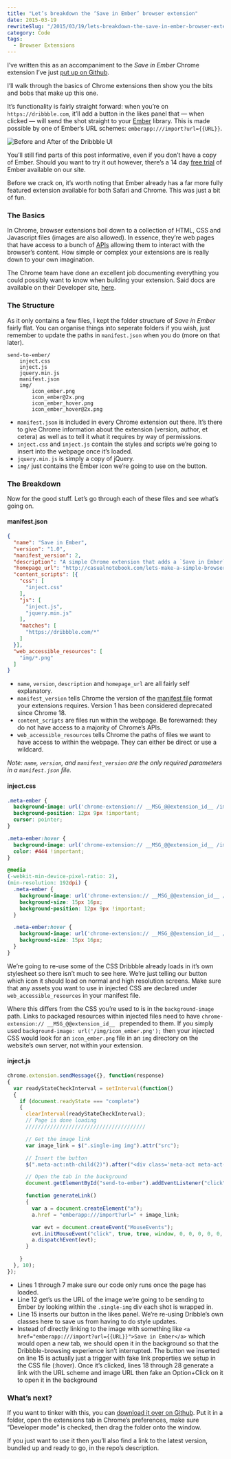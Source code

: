 ```yaml
---
title: "Let’s breakdown the ‘Save in Ember’ browser extension"
date: 2015-03-19
rewriteSlug: "/2015/03/19/lets-breakdown-the-save-in-ember-browser-extension/"
category: Code
tags:
  - Browser Extensions
---
```


I’ve written this as an accompaniment to the _Save in Ember_ Chrome extension I’ve just [put up on Github](https://github.com/ElliotEKJ/save-in-ember).

I’ll walk through the basics of Chrome extensions then show you the bits and bobs that make up this one.

It’s functionality is fairly straight forward: when you’re on `https://dribbble.com`, it’ll add a button in the likes panel that — when clicked — will send the shot straight to your [Ember](http://realmacsoftware.com/ember) library. This is made possible by one of Ember’s URL schemes: `emberapp:///import?url={{URL}}`.

![Before and After of the Dribbble UI](./save-in-ember-preview.png)

You’ll still find parts of this post informative, even if you don’t have a copy of Ember. Should you want to try it out however, there’s a 14 day [free trial](http://realmacsoftware.com/ember#download) of Ember available on our site.

Before we crack on, it’s worth noting that Ember already has a far more fully featured extension available for both Safari and Chrome. This was just a bit of fun.

### The Basics

In Chrome, browser extensions boil down to a collection of HTML, CSS and Javascript files (images are also allowed). In essence, they’re web pages that have access to a bunch of [APIs](https://developer.chrome.com/extensions/api_index) allowing them to interact with the browser’s content. How simple or complex your extensions are is really down to your own imagination.

The Chrome team have done an excellent job documenting everything you could possibly want to know when building your extension. Said docs are available on their Developer site, [here](https://developer.chrome.com/extensions).

### The Structure

As it only contains a few files, I kept the folder structure of _Save in Ember_ fairly flat. You can organise things into seperate folders if you wish, just remember to update the paths in `manifest.json` when you do (more on that later).

```
send-to-ember/
    inject.css
    inject.js
    jquery.min.js
    manifest.json
    img/
        icon_ember.png
        icon_ember@2x.png
        icon_ember_hover.png
        icon_ember_hover@2x.png
```

- `manifest.json` is included in every Chrome extension out there. It’s there to give Chrome information about the extension (version, author, et cetera) as well as to tell it what it requires by way of permissions.
- `inject.css` and `inject.js` contain the styles and scripts we’re going to insert into the webpage once it’s loaded.
- `jquery.min.js` is simply a copy of jQuery.
- `img/` just contains the Ember icon we’re going to use on the button.

### The Breakdown

Now for the good stuff. Let’s go through each of these files and see what’s going on.

#### manifest.json

```json
{
  "name": "Save in Ember",
  "version": "1.0",
  "manifest_version": 2,
  "description": "A simple Chrome extension that adds a `Save in Ember` button next to Dribbble shots.",
  "homepage_url": "http://casualnotebook.com/lets-make-a-simple-browser-extension-for-chrome",
  "content_scripts": [{
    "css": [
      "inject.css"
    ],
    "js": [
      "inject.js",
      "jquery.min.js"
    ],
    "matches": [
      "https://dribbble.com/*"
    ]
  }],
  "web_accessible_resources": [
    "img/*.png"
  ]
}
```

- `name`, `version`, `description` and `homepage_url` are all fairly self explanatory.
- `manifest_version` tells Chrome the version of the [manifest file](https://developer.chrome.com/extensions/manifest) format your extensions requires. Version 1 has been considered deprecated since Chrome 18.
- `content_scripts` are files run within the webpage. Be forewarned: they do not have access to a majority of Chrome’s APIs.
- `web_accessible_resources` tells Chrome the paths of files we want to have access to within the webpage. They can either be direct or use a wildcard.

_Note: `name`, `version`, and `manifest_version` are the only required parameters in a `manifest.json` file._

#### inject.css

```css
.meta-ember {
  background-image: url('chrome-extension:// __MSG_@@extension_id__ /img/icon_ember.png');
  background-position: 12px 9px !important;
  cursor: pointer;
}

.meta-ember:hover {
  background-image: url('chrome-extension:// __MSG_@@extension_id__ /img/icon_ember_hover.png');
  color: #444 !important;
}

@media
(-webkit-min-device-pixel-ratio: 2),
(min-resolution: 192dpi) {
  .meta-ember {
    background-image: url('chrome-extension:// __MSG_@@extension_id__ /img/icon_ember@2x.png');
    background-size: 15px 16px;
    background-position: 12px 9px !important;
  }

  .meta-ember:hover {
    background-image: url('chrome-extension:// __MSG_@@extension_id__ /img/icon_ember_hover@2x.png');
    background-size: 15px 16px;
  }
}
```

We’re going to re-use some of the CSS Dribbble already loads in it’s own stylesheet so there isn’t much to see here. We’re just telling our button which icon it should load on normal and high resolution screens. Make sure that any assets you want to use in injected CSS are declared under `web_accessible_resources` in your manifest file.

Where this differs from the CSS you’re used to is in the `background-image` path. Links to packaged resources within injected files need to have `chrome-extension:// __MSG_@@extension_id__ ` prepended to them. If you simply used `background-image: url('/img/icon_ember.png');` then your injected CSS would look for an `icon_ember.png` file in an `img` directory on the website’s own server, not within your extension.

#### inject.js

```js
chrome.extension.sendMessage({}, function(response)
{
  var readyStateCheckInterval = setInterval(function()
  {
    if (document.readyState === "complete")
    {
      clearInterval(readyStateCheckInterval);
      // Page is done loading
      ///////////////////////////////////////

      // Get the image link
      var image_link = $(".single-img img").attr("src");

      // Insert the button
      $(".meta-act:nth-child(2)").after("<div class='meta-act meta-act-full'><span class='meta-act-link meta-ember' id='send-to-ember'>Save in Ember</span></div>");

      // Open the tab in the background
      document.getElementById("send-to-ember").addEventListener("click", generateLink, false);

      function generateLink()
      {
        var a = document.createElement("a");
        a.href = "emberapp:///import?url=" + image_link;

        var evt = document.createEvent("MouseEvents");
        evt.initMouseEvent("click", true, true, window, 0, 0, 0, 0, 0, true, false, false, false, 0, null);
        a.dispatchEvent(evt);
      }

    }
  }, 10);
});
```

- Lines 1 through 7 make sure our code only runs once the page has loaded.
- Line 12 get’s us the URL of the image we’re going to be sending to Ember by looking within the `.single-img` div each shot is wrapped in.
- Line 15 inserts our button in the likes panel. We’re re-using Dribble’s own classes here to save us from having to do style updates.
- Instead of directly linking to the image with something like `<a href="emberapp:///import?url={{URL}}">Save in Ember</a>` which would open a new tab, we should open it in the background so that the Dribbble-browsing experience isn’t interrupted. The button we inserted on line 15 is actually just a trigger with fake link properties we setup in the CSS file (:hover). Once it’s clicked, lines 18 through 28 generate a link with the URL scheme and image URL then fake an Option+Click on it to open it in the background

### What’s next?

If you want to tinker with this, you can [download it over on Github](https://github.com/ElliotEKJ/save-in-ember). Put it in a folder, open the extensions tab in Chrome’s preferences, make sure “Developer mode” is checked, then drag the folder onto the window.

If you just want to use it then you’ll also find a link to the latest version, bundled up and ready to go, in the repo’s description.
  